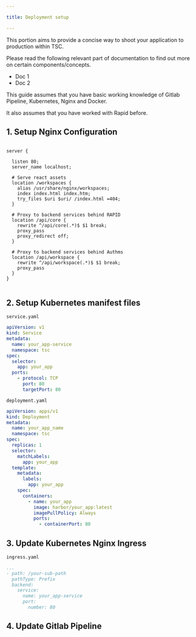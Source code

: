 ```yaml
---

title: Deployment setup

---
```


This portion aims to provide a concise way to shoot your application to production within TSC.

Please read the following relevant part of documentation to find out more on certain components/concepts.

- Doc 1
- Doc 2

This guide assumes that you have basic working knowledge of Gitlab Pipeline, Kubernetes, Nginx and Docker.

It also assumes that you have worked with Rapid before.

## 1. Setup Nginx Configuration

```nginx

server {

  listen 80;
  server_name localhost;

  # Serve react assets
  location /workspaces {
    alias /usr/share/nginx/workspaces;
    index index.html index.htm;
    try_files $uri $uri/ /index.html =404;
  }

  # Proxy to backend services behind RAPID
  location /api/core {
    rewrite ^/api/core(.*)$ $1 break;
    proxy_pass
    proxy_redirect off;
  }

  # Proxy to backend services behind Authms
  location /api/workspace {
    rewrite ^/api/workspace(.*)$ $1 break;
    proxy_pass
  }
}


```

## 2. Setup Kubernetes manifest files

`service.yaml`

```yaml
apiVersion: v1
kind: Service
metadata:
  name: your_app-service
  namespace: tsc
spec:
  selector:
    app: your_app
  ports:
    - protocol: TCP
      port: 80
      targetPort: 80
```

`deployment.yaml`

```yaml
apiVersion: apps/v1
kind: Deployment
metadata:
  name: your_app_name
  namespace: tsc
spec:
  replicas: 1
  selector:
    matchLabels:
      app: your_app
  template:
    metadata:
      labels:
        app: your_app
    spec:
      containers:
        - name: your_app
          image: harbor/your_app:latest
          imagePullPolicy: Always
          ports:
            - containerPort: 80
```

## 3. Update Kubernetes Nginx Ingress

`ingress.yaml`

```yaml
...
- path: /your-sub-path
  pathType: Prefix
  backend:
    service:
      name: your_app-service
      port:
        number: 80
```


## 4. Update Gitlab Pipeline